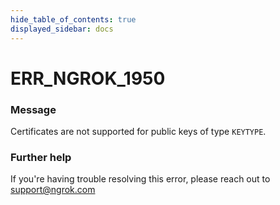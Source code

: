```yaml
---
hide_table_of_contents: true
displayed_sidebar: docs
---
```



# ERR_NGROK_1950

### Message
Certificates are not supported for public keys of type `KEYTYPE`.

<ErrorDetails error='err_ngrok_1950' />


### Further help
If you're having trouble resolving this error, please reach out to [support@ngrok.com](mailto:support@ngrok.com?subject=Help%20with%20ERR_NGROK_1950)

